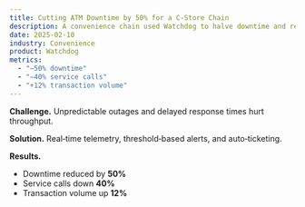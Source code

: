 ```yaml
---
title: Cutting ATM Downtime by 50% for a C‑Store Chain
description: A convenience chain used Watchdog to halve downtime and reduce truck rolls by 40%.
date: 2025-02-10
industry: Convenience
product: Watchdog
metrics:
  - "−50% downtime"
  - "−40% service calls"
  - "+12% transaction volume"
---
```


**Challenge.** Unpredictable outages and delayed response times hurt throughput.

**Solution.** Real‑time telemetry, threshold‑based alerts, and auto‑ticketing.

**Results.**
- Downtime reduced by **50%**
- Service calls down **40%**
- Transaction volume up **12%**

